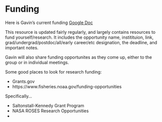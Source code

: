 # Funding {#funding}

Here is Gavin's current funding [Google Doc](https://docs.google.com/spreadsheets/d/1YGtSWJj2socIGtHLbBpHmJ7rPeDiECsdjgIz8FxUYMA/edit?ts=5e289f99#gid=0)

This resource is updated fairly regularly, and largely contains resources to fund yourself/research. It includes the opportunity name, institituion, link, grad/undergrad/postdoc/all/early career/etc designation, the deadline, and important notes. 

Gavin will also share funding opportunites as they come up, either to the group or in individual meetings. 

Some good places to look for research funding:

* Grants.gov
* https://www.fisheries.noaa.gov/funding-opportunities

Specifically...

* Saltonstall-Kennedy Grant Program
* NASA ROSES Research Opportunities
* 